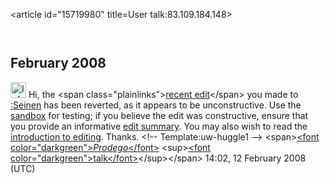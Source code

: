 <article id="15719980" title=User talk:83.109.184.148>
	<talkpage id="15719980" title="User talk:83.109.184.148">

== February 2008 ==

[[Image:Information.png|25px|left]] Hi, the &lt;span class=&quot;plainlinks&quot;&gt;[http://en.wikipedia.org/wiki/Seinen?diff=190896690 recent edit]&lt;/span&gt; you made to [[:Seinen]] has been reverted, as it appears to be unconstructive. Use the [[Wikipedia:Sandbox|sandbox]] for testing; if you believe the edit was constructive, ensure that you provide an informative [[Help:Edit summary|edit summary]]. You may also wish to read the [[Wikipedia:Introduction|introduction to editing]]. Thanks. &lt;!-- Template:uw-huggle1 --&gt; &lt;span&gt;[[User:Prodego|&lt;font color=&quot;darkgreen&quot;&gt;''Prodego''&lt;/font&gt;]] &lt;sup&gt;[[User talk:Prodego|&lt;font color=&quot;darkgreen&quot;&gt;talk&lt;/font&gt;]]&lt;/sup&gt;&lt;/span&gt; 14:02, 12 February 2008 (UTC)
	</talkpage>
</article>